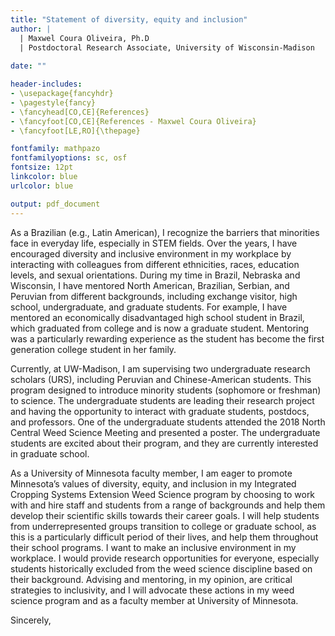 ```yaml
---
title: "Statement of diversity, equity and inclusion"
author: | 
  | Maxwel Coura Oliveira, Ph.D
  | Postdoctoral Research Associate, University of Wisconsin-Madison
  
date: ""

header-includes:
- \usepackage{fancyhdr}
- \pagestyle{fancy}
- \fancyhead[CO,CE]{References}
- \fancyfoot[CO,CE]{References - Maxwel Coura Oliveira}
- \fancyfoot[LE,RO]{\thepage}

fontfamily: mathpazo
fontfamilyoptions: sc, osf
fontsize: 12pt
linkcolor: blue
urlcolor: blue

output: pdf_document
---
```




As a Brazilian (e.g., Latin American), I recognize the barriers that minorities face in everyday life, especially in STEM fields. Over the years, I have encouraged diversity and inclusive environment in my workplace by interacting with colleagues from different ethnicities, races, education levels, and sexual orientations. During my time in Brazil, Nebraska and Wisconsin, I have mentored North American, Brazilian, Serbian, and Peruvian from different backgrounds, including exchange visitor, high school, undergraduate, and graduate students. For example, I have mentored an economically disadvantaged high school student in Brazil, which graduated from college and is now a graduate student. Mentoring was a particularly rewarding experience as the student has become the first generation college student in her family.

Currently, at UW-Madison, I am supervising two undergraduate research scholars (URS), including Peruvian and Chinese-American students. This program designed to introduce minority students (sophomore or freshman) to science. The undergraduate students are leading their research project and having the opportunity to interact with graduate students, postdocs, and professors. One of the undergraduate students attended the 2018 North Central Weed Science Meeting and presented a poster. The undergraduate students are excited about their program, and they are currently interested in graduate school.

As a University of Minnesota faculty member, I am eager to promote Minnesota's values of diversity, equity, and inclusion in my Integrated Cropping Systems Extension Weed Science program by choosing to work with and hire staff and students from a range of backgrounds and help them develop their scientific skills towards their career goals. I will help students from underrepresented groups transition to college or graduate school, as this is a particularly difficult period of their lives, and help them throughout their school programs. I want to make an inclusive environment in my workplace. I would provide research opportunities for everyone, especially students historically excluded from the weed science discipline based on their background. Advising and mentoring, in my opinion, are critical strategies to inclusivity, and I will advocate these actions in my weed science program and as a faculty member at University of Minnesota. 

\newpage

Sincerely, 

\vspace{80pt}

\begin{center}
Maxwel Coura Oliveira 
\end{center}
